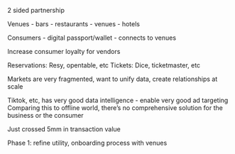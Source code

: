 



2 sided partnership

Venues
- bars
- restaurants
- venues
- hotels

Consumers
- digital passport/wallet
- connects to venues



Increase consumer loyalty for vendors

Reservations: Resy, opentable, etc
Tickets: Dice, ticketmaster, etc

Markets are very fragmented, want to unify data, create relationships at scale

Tiktok, etc, has very good data intelligence - enable very good ad targeting
Comparing this to offline world, there's no comprehensive solution for the business or the consumer

Just crossed 5mm in transaction value

Phase 1: refine utility, onboarding process with venues